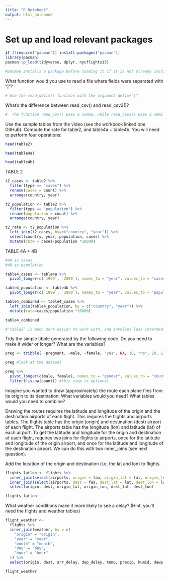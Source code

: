 ```yaml
---
title: "R Notebook"
output: html_notebook
---
```


# Set up and load relevant packages

```r
if (!require("pacman")) install.packages("pacman"); 
library(pacman)
pacman::p_load(tidyverse, dplyr, nycflights13)

#pacman installs a package before loading it if it is not already installed
```

What function would you use to read a file where fields were separated with “|”?
```r
# Use the read_delim() function with the argument delim="|".
```

What’s the difference between read_csv() and read_csv2()?
```r
#  The function read_csv() uses a comma, while read_csv2() uses a semi-colon (;)
```

Use the sample tables from the video (see the workbook linked one GitHub). Compute the rate for table2, and table4a + table4b. You will need to perform four operations:

```r
head(table2)

head(table4a)

head(table4b)
```

TABLE 2
```r
t2_cases <- table2 %>% 
  filter(type == "cases") %>%
  rename(cases = count) %>%
  arrange(country, year)

t2_population <- table2 %>% 
  filter(type == "population") %>%
  rename(population = count) %>%
  arrange(country, year)

t2_rate <- t2_population %>% 
  left_join(t2_cases, by=c("country", "year")) %>% 
  select(country, year, population, cases) %>% 
  mutate(rate = cases/population *10000)
```

TABLE 4A + 4B
```r
#4A is cases
#4B is population

table4_cases <- table4a %>% 
  pivot_longer(c(`1999`, `2000`), names_to = "year", values_to = "cases")

table4_population <- table4b %>% 
  pivot_longer(c(`1999`, `2000`), names_to = "year", values_to = "population")

table4_combined <- table4_cases %>% 
  left_join(table4_population, by = c("country", "year")) %>% 
  mutate(rate=cases/population *10000)

table4_combined

#‘table2’ is much more easier to work with, and involves less intermediate steps.
```

Tidy the simple tibble generated by the following code. Do you need to make it wider or longer? What are the variables?
```r
preg <- tribble( ~pregnant, ~male, ~female, "yes", NA, 10, "no", 20, 12)

preg #look at the dataset

preg %>% 
  pivot_longer(c(male, female), names_to = "gender", values_to = "count") %>% 
  filter(!is.na(count)) #this step is optional
```
Imagine you wanted to draw (approximately) the route each plane flies from its origin to its destination. What variables would you need? What tables would you need to combine?

Drawing the routes requires the latitude and longitude of the origin and the destination airports of each flight. This requires the flights and airports tables. The flights table has the origin (origin) and destination (dest) airport of each flight. The airports table has the longitude (lon) and latitude (lat) of each airport. To get the latitude and longitude for the origin and destination of each flight, requires two joins for flights to airports, once for the latitude and longitude of the origin airport, and once for the latitude and longitude of the destination airport. We can do this with two inner_joins (see next question).

Add the location of the origin and destination (i.e. the lat and lon) to flights.
```r

flights_latlon <- flights %>%
  inner_join(select(airports, origin = faa, origin_lat = lat, origin_lon = lon), by = "origin") %>%
  inner_join(select(airports, dest = faa, dest_lat = lat, dest_lon = lon), by = "dest") %>% 
  select(origin, dest, origin_lat, origin_lon, dest_lat, dest_lon)

flights_latlon
```

What weather conditions make it more likely to see a delay? (Hint, you’ll need the flights and weather tables)
```r
flight_weather <-
  flights %>%
  inner_join(weather, by = c(
    "origin" = "origin",
    "year" = "year",
    "month" = "month",
    "day" = "day",
    "hour" = "hour"
  )) %>% 
  select(origin, dest, arr_delay, dep_delay, temp, precip, humid, dewp, wind_dir, wind_speed, wind_gust, pressure, visib)

flight_weather
```

